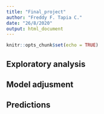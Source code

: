 ```yaml
---
title: "Final_project"
author: "Freddy F. Tapia C."
date: "26/8/2020"
output: html_document
---
```


```r
knitr::opts_chunk$set(echo = TRUE)
```

## Exploratory analysis


## Model adjusment


## Predictions